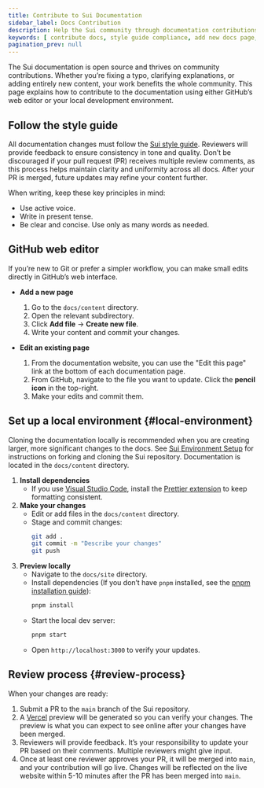 ```yaml
---
title: Contribute to Sui Documentation
sidebar_label: Docs Contribution
description: Help the Sui community through documentation contributions. Whether its to fix errors or add new content, the entire Sui community benefits from your contributions.
keywords: [ contribute docs, style guide compliance, add new docs page, change existing docs page ]
pagination_prev: null
---
```


The Sui documentation is open source and thrives on community contributions. Whether you’re fixing a typo, clarifying explanations, or adding entirely new content, your work benefits the whole community. This page explains how to contribute to the documentation using either GitHub’s web editor or your local development environment.

## Follow the style guide

All documentation changes must follow the [Sui style guide](./style-guide.mdx). Reviewers will provide feedback to ensure consistency in tone and quality. Don’t be discouraged if your pull request (PR) receives multiple review comments, as this process helps maintain clarity and uniformity across all docs. After your PR is merged, future updates may refine your content further.

When writing, keep these key principles in mind:

- Use active voice.  
- Write in present tense.  
- Be clear and concise. Use only as many words as needed.  

## GitHub web editor

If you’re new to Git or prefer a simpler workflow, you can make small edits directly in GitHub’s web interface.

- **Add a new page**  
  1. Go to the `docs/content` directory.  
  1. Open the relevant subdirectory.  
  1. Click **Add file** → **Create new file**.  
  1. Write your content and commit your changes.  

- **Edit an existing page**  
  1. From the documentation website, you can use the "Edit this page" link at the bottom of each documentation page.
  1. From GitHub, navigate to the file you want to update. Click the **pencil icon** in the top-right.  
  1. Make your edits and commit them.  

## Set up a local environment {#local-environment}

Cloning the documentation locally is recommended when you are creating larger, more significant changes to the docs. See [Sui Environment Setup](./sui-environment.mdx) for instructions on forking and cloning the Sui repository. Documentation is located in the `docs/content` directory.

1. **Install dependencies**  
   - If you use [Visual Studio Code](https://code.visualstudio.com/), install the [Prettier extension](https://marketplace.visualstudio.com/items?itemName=esbenp.prettier-vscode) to keep formatting consistent.  
1. **Make your changes**  
   - Edit or add files in the `docs/content` directory.  
   - Stage and commit changes:  
     ```bash
     git add .
     git commit -m "Describe your changes"
     git push
     ```  
1. **Preview locally**  
   - Navigate to the `docs/site` directory.  
   - Install dependencies (If you don’t have `pnpm` installed, see the [pnpm installation guide](https://pnpm.io/installation)):  
     ```bash
     pnpm install
     ```  
   - Start the local dev server:  
     ```bash
     pnpm start
     ```  
   - Open `http://localhost:3000` to verify your updates.  


## Review process {#review-process}

When your changes are ready:  

1. Submit a PR to the `main` branch of the Sui repository.  
1. A [Vercel](https://vercel.com) preview will be generated so you can verify your changes. The preview is what you can expect to see online after your changes have been merged.
1. Reviewers will provide feedback. It’s your responsibility to update your PR based on their comments. Multiple reviewers might give input.  
1. Once at least one reviewer approves your PR, it will be merged into `main`, and your contribution will go live. Changes will be reflected on the live website within 5-10 minutes after the PR has been merged into `main`. 
